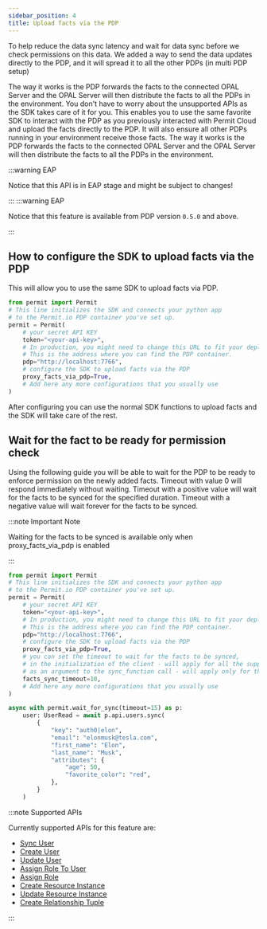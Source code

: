 ```yaml
---
sidebar_position: 4
title: Upload facts via the PDP
---
```



To help reduce the data sync latency and wait for data sync before we check permissions on this data.
We added a way to send the data updates directly to the PDP, and it will spread it to all the other PDPs (in
multi PDP setup)

The way it works is the PDP forwards the facts to the connected OPAL Server and the OPAL Server
will then distribute the facts to all the PDPs in the environment.
You don't have to worry about the unsupported APIs as the SDK takes care of it for you.
This enables you to use the same favorite SDK to interact with the PDP as you previously interacted
with Permit Cloud and upload the facts directly to the PDP.
It will also ensure all other PDPs running in your environment receive those facts.
The way it works is the PDP forwards the facts to the connected OPAL Server and the OPAL Server
will then distribute the facts to all the PDPs in the environment.

:::warning EAP

Notice that this API is in EAP stage and might be subject to changes!

:::
:::warning EAP

Notice that this feature is available from PDP version `0.5.0` and above.

:::


## How to configure the SDK to upload facts via the PDP

This will allow you to use the same SDK to upload facts via PDP.

<Tabs groupId="language">
<TabItem value="python" label="Python">

```python
from permit import Permit
# This line initializes the SDK and connects your python app
# to the Permit.io PDP container you've set up.
permit = Permit(
    # your secret API KEY
    token="<your-api-key>",
    # In production, you might need to change this URL to fit your deployment
    # This is the address where you can find the PDP container.
    pdp="http://localhost:7766",
    # configure the SDK to upload facts via the PDP
    proxy_facts_via_pdp=True,
    # Add here any more configurations that you usually use
)
```

</TabItem>
</Tabs>

After configuring you can use the normal SDK functions to
upload facts and the SDK will take care of the rest.

## Wait for the fact to be ready for permission check

Using the following guide you will be able to wait for the PDP to be ready to enforce permission
on the newly added facts.
Timeout with value 0 will respond immediately without waiting.
Timeout with a positive value will wait for the facts to be synced for the specified duration.
Timeout with a negative value will wait forever for the facts to be synced.

:::note Important Note

Waiting for the facts to be synced is available only when proxy_facts_via_pdp is enabled

:::

<Tabs groupId="language">
<TabItem value="python" label="Python">

```python
from permit import Permit
# This line initializes the SDK and connects your python app
# to the Permit.io PDP container you've set up.
permit = Permit(
    # your secret API KEY
    token="<your-api-key>",
    # In production, you might need to change this URL to fit your deployment
    # This is the address where you can find the PDP container.
    pdp="http://localhost:7766",
    # configure the SDK to upload facts via the PDP
    proxy_facts_via_pdp=True,
    # you can set the timeout to wait for the facts to be synced,
    # in the initialization of the client - will apply for all the supported SDK calls
    # as an argument to the sync_function call - will apply only for the calls inside the context manager
    facts_sync_timeout=10,
    # Add here any more configurations that you usually use
)

async with permit.wait_for_sync(timeout=15) as p:
    user: UserRead = await p.api.users.sync(
        {
            "key": "auth0|elon",
            "email": "elonmusk@tesla.com",
            "first_name": "Elon",
            "last_name": "Musk",
            "attributes": {
                "age": 50,
                "favorite_color": "red",
            },
        }
    )
```

</TabItem>

</Tabs>

:::note Supported APIs

Currently supported APIs for this feature are:
- [Sync User](https://api.permit.io/v2/redoc#tag/Users/operation/replace_user)
- [Create User](https://api.permit.io/v2/redoc#tag/Users/operation/create_user)
- [Update User](https://api.permit.io/v2/redoc#tag/Users/operation/update_user)
- [Assign Role To User](https://api.permit.io/v2/redoc#tag/Users/operation/assign_role_to_user)
- [Assign Role](https://api.permit.io/v2/redoc#tag/Role-Assignments/operation/assign_role)
- [Create Resource Instance](https://api.permit.io/v2/redoc#tag/Resource-Instances/operation/create_resource_instance)
- [Update Resource Instance](https://api.permit.io/v2/redoc#tag/Resource-Instances/operation/update_resource_instance)
- [Create Relationship Tuple](https://api.permit.io/v2/redoc#tag/Relationship-tuples/operation/create_relationship_tuple)

:::
